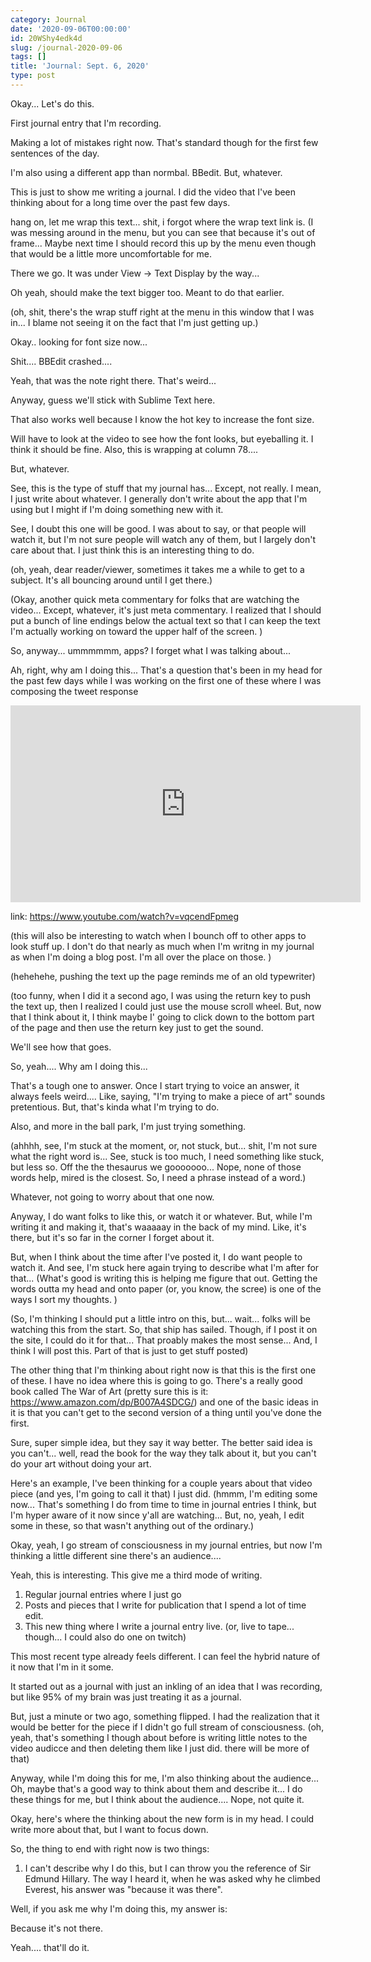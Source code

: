 ```yaml
---
category: Journal
date: '2020-09-06T00:00:00'
id: 20WShy4edk4d
slug: /journal-2020-09-06
tags: []
title: 'Journal: Sept. 6, 2020'
type: post
---
```


Okay... Let's do this.

First journal entry that I'm recording.

Making a lot of mistakes right now. That's standard though for the first few sentences of the day.

I'm also using a different app than normbal. BBedit. But, whatever.

This is just to show me writing a journal. I did the video that I've been thinking about for a long time over the past few days.

hang on, let me wrap this text... shit, i forgot where the wrap text link is. (I was messing around in the menu, but you can see that because it's out of frame... Maybe next time I should record this up by the menu even though that would be a little more uncomfortable for me.

There we go. It was under View -> Text Display by the way...

Oh yeah, should make the text bigger too. Meant to do that earlier.

(oh, shit, there's the wrap stuff right at the menu in this window that I was in... I blame not seeing it on the fact that I'm just getting up.)

Okay.. looking for font size now...

Shit.... BBEdit crashed....

Yeah, that was the note right there. That's weird...

Anyway, guess we'll stick with Sublime Text here.

That also works well because I know the hot key to increase the font size.

Will have to look at the video to see how the font looks, but eyeballing it. I think it should be fine. Also, this is wrapping at column 78....

But, whatever.

See, this is the type of stuff that my journal has... Except, not really. I mean, I just write about whatever. I generally don't write about the app that I'm using but I might if I'm doing something new with it.

See, I doubt this one will be good. I was about to say, or that people will watch it, but I'm not sure people will watch any of them, but I largely don't care about that. I just think this is an interesting thing to do.

(oh, yeah, dear reader/viewer, sometimes it takes me a while to get to a subject. It's all bouncing around until I get there.)

(Okay, another quick meta commentary for folks that are watching the video... Except, whatever, it's just meta commentary. I realized that I should put a bunch of line endings below the actual text so that I can keep the text I'm actually working on toward the upper half of the screen. )

So, anyway... ummmmmm, apps? I forget what I was talking about...

Ah, right, why am I doing this... That's a question that's been in my head for the past few days while I was working on the first one of these where I was composing the tweet response


<iframe width="560" height="315" src="https://www.youtube.com/embed/vqcendFpmeg" frameborder="0" allow="accelerometer; autoplay; encrypted-media; gyroscope; picture-in-picture" allowfullscreen></iframe>

link: https://www.youtube.com/watch?v=vqcendFpmeg

(this will also be interesting to watch when I bounch off to other apps to look stuff up. I don't do that nearly as much when I'm writng in my journal as when I'm doing a blog post. I'm all over the place on those. )

(hehehehe, pushing the text up the page reminds me of an old typewriter)

(too funny, when I did it a second ago, I was using the return key to push the text up, then I realized I could just use the mouse scroll wheel. But, now that I think about it, I think maybe I' going to click down to the bottom part of the page and then use the return key just to get the sound.

We'll see how that goes.

So, yeah.... Why am I doing this...

That's a tough one to answer. Once I start trying to voice an answer, it always feels weird.... Like, saying, "I'm trying to make a piece of art" sounds pretentious. But, that's kinda what I'm trying to do.

Also, and more in the ball park, I'm just trying something.

(ahhhh, see, I'm stuck at the moment, or, not stuck, but... shit, I'm not sure what the right word is... See, stuck is too much, I need something like stuck, but less so. Off the the thesaurus we gooooooo... Nope, none of those words help, mired is the closest. So, I need a phrase instead of a word.)

Whatever, not going to worry about that one now.

Anyway, I do want folks to like this, or watch it or whatever. But, while I'm writing it and making it, that's waaaaay in the back of my mind. Like, it's there, but it's so far in the corner I forget about it.

But, when I think about the time after I've posted it, I do want people to watch it. And see, I'm stuck here again trying to describe what I'm after for that... (What's good is writing this is helping me figure that out. Getting the words outta my head and onto paper (or, you know, the scree) is one of the ways I sort my thoughts. )

(So, I'm thinking I should put a little intro on this, but... wait... folks will be watching this from the start. So, that ship has sailed. Though, if I post it on the site, I could do it for that... That proably makes the most sense... And, I think I will post this. Part of that is just to get stuff posted)

The other thing that I'm thinking about right now is that this is the first one of these. I have no idea where this is going to go. There's a really good book called The War of Art (pretty sure this is it: https://www.amazon.com/dp/B007A4SDCG/) and one of the basic ideas in it is that you can't get to the second version of a thing until you've done the first.

Sure, super simple idea, but they say it way better. The better said idea is you can't... well, read the book for the way they talk about it, but you can't do your art without doing your art.

Here's an example, I've been thinking for a couple years about that video piece (and yes, I'm going to call it that) I just did. (hmmm, I'm editing some now... That's something I do from time to time in journal entries I think, but I'm hyper aware of it now since y'all are watching... But, no, yeah, I edit some in these, so that wasn't anything out of the ordinary.)

Okay, yeah, I go stream of consciousness in my journal entries, but now I'm thinking a little different sine there's an audience....

Yeah, this is interesting. This give me a third mode of writing.

1. Regular journal entries where I just go
2. Posts and pieces that I write for publication that I spend a lot of time edit.
3. This new thing where I write a journal entry live. (or, live to tape... though... I could also do one on twitch)

This most recent type already feels different. I can feel the hybrid nature of it now that I'm in it some.

It started out as a journal with just an inkling of an idea that I was recording, but like 95% of my brain was just treating it as a journal.

But, just a minute or two ago, something flipped. I had the realization that it would be better for the piece if I didn't go full stream of consciousness. (oh, yeah, that's something I though about before is writing little notes to the video audicce and then deleting them like I just did. there will be more of that)

Anyway, while I'm doing this for me, I'm also thinking about the audience... Oh, maybe that's a good way to think about them and describe it... I do these things for me, but I think about the audience.... Nope, not quite it.

Okay, here's where the thinking about the new form is in my head. I could write more about that, but I want to focus down.

So, the thing to end with right now is two things:

1. I can't describe why I do this, but I can throw you the reference of Sir Edmund Hillary. The way I heard it, when he was asked why he climbed Everest, his answer was "because it was there".

Well, if you ask me why I'm doing this, my answer is:

Because it's not there.

Yeah.... that'll do it.